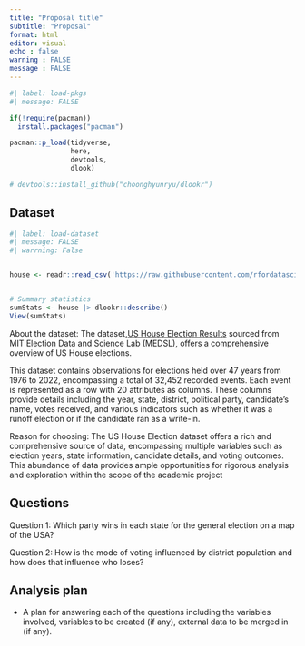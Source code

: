 ```yaml
---
title: "Proposal title"
subtitle: "Proposal"
format: html
editor: visual
echo : false 
warning : FALSE  
message : FALSE  
---
```


```r
#| label: load-pkgs
#| message: FALSE

if(!require(pacman))
  install.packages("pacman")

pacman::p_load(tidyverse,
               here,
               devtools,
               dlook)

# devtools::install_github("choonghyunryu/dlookr")
```

## Dataset

```r
#| label: load-dataset
#| message: FALSE
#| warrning: False


house <- readr::read_csv('https://raw.githubusercontent.com/rfordatascience/tidytuesday/master/data/2023/2023-11-07/house.csv')


# Summary statistics
sumStats <- house |> dlookr::describe()
View(sumStats)

```

About the dataset: The dataset,[US House Election Results](https://github.com/rfordatascience/tidytuesday/tree/master/data/2023/2023-11-07) sourced from MIT Election Data and Science Lab (MEDSL), offers a comprehensive overview of US House elections.

This dataset contains observations for elections held over 47 years from 1976 to 2022, encompassing a total of 32,452 recorded events. Each event is represented as a row with 20 attributes as columns. These columns provide details including the year, state, district, political party, candidate's name, votes received, and various indicators such as whether it was a runoff election or if the candidate ran as a write-in.

Reason for choosing: The US House Election dataset offers a rich and comprehensive source of data, encompassing multiple variables such as election years, state information, candidate details, and voting outcomes. This abundance of data provides ample opportunities for rigorous analysis and exploration within the scope of the academic project

## Questions

Question 1: Which party wins in each state for the general election on a map of the USA?

Question 2: How is the mode of voting influenced by district population and how does that influence who loses?

## Analysis plan

-   A plan for answering each of the questions including the variables involved, variables to be created (if any), external data to be merged in (if any).
